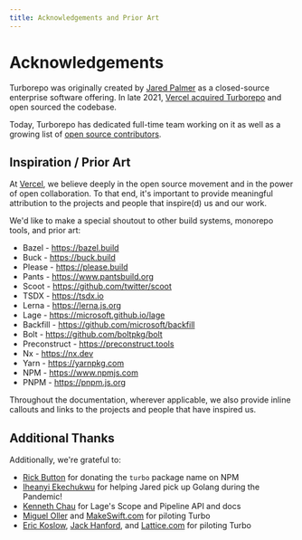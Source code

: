 ```yaml
---
title: Acknowledgements and Prior Art
---
```


# Acknowledgements

Turborepo was originally created by [Jared Palmer](https://twitter.com/jaredpalmer) as a closed-source enterprise software offering. In late 2021, [Vercel acquired Turborepo](https://vercel.com/blog/vercel-acquires-turborepo) and open sourced the codebase.

Today, Turborepo has dedicated full-time team working on it as well as a growing list of [open source contributors](https://github.com/vercel/turborepo/graphs/contributors).

## Inspiration / Prior Art

At [Vercel](https://vercel.com), we believe deeply in the open source movement and in the power of open collaboration. To that end, it's important to provide meaningful attribution to the projects and people that inspire(d) us and our work.

We'd like to make a special shoutout to other build systems, monorepo tools, and prior art:

- Bazel - https://bazel.build
- Buck - https://buck.build
- Please - https://please.build
- Pants - https://www.pantsbuild.org
- Scoot - https://github.com/twitter/scoot
- TSDX - https://tsdx.io
- Lerna - https://lerna.js.org
- Lage - https://microsoft.github.io/lage
- Backfill - https://github.com/microsoft/backfill
- Bolt - https://github.com/boltpkg/bolt
- Preconstruct - https://preconstruct.tools
- Nx - https://nx.dev
- Yarn - https://yarnpkg.com
- NPM - https://www.npmjs.com
- PNPM - https://pnpm.js.org

Throughout the documentation, wherever applicable, we also provide inline callouts and links to the projects and people that have inspired us.

## Additional Thanks

Additionally, we're grateful to:

- [Rick Button](https://twitter.com/rickbutton) for donating the `turbo` package name on NPM
- [Iheanyi Ekechukwu](https://twitter.com/kwuchu) for helping Jared pick up Golang during the Pandemic!
- [Kenneth Chau](https://twitter.com/kennethchau) for Lage's Scope and Pipeline API and docs
- [Miguel Oller](https://mobile.twitter.com/ollermi) and [MakeSwift.com](https://makeswift.com) for piloting Turbo
- [Eric Koslow](https://twitter.com/ekosz1), [Jack Hanford](https://twitter.com/jackhanford), and [Lattice.com](https://lattice.com) for piloting Turbo
